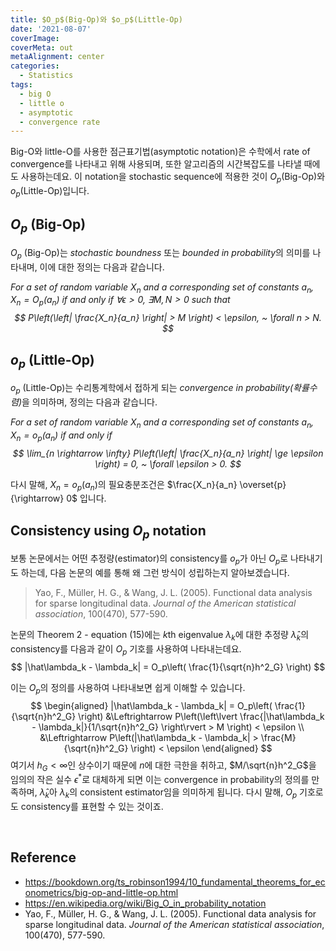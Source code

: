 ```yaml
---
title: $O_p$(Big-Op)와 $o_p$(Little-Op)
date: '2021-08-07'
coverImage: 
coverMeta: out
metaAlignment: center
categories:
  - Statistics
tags:
  - big O
  - little o
  - asymptotic
  - convergence rate
---
```


Big-O와 little-O를 사용한 점근표기법(asymptotic notation)은 수학에서 rate of convergence를 나타내고 위해 사용되며, 또한 알고리즘의 시간복잡도를 나타낼 때에도 사용하는데요.
이 notation을 stochastic sequence에 적용한 것이 $O_p$(Big-Op)와 $o_p$(Little-Op)입니다.


## $O_p$ (Big-Op)
$O_p$ (Big-Op)는 *stochastic boundness* 또는 *bounded in probability*의 의미를 나타내며, 이에 대한 정의는 다음과 같습니다.

::: {.definition name="$O_p$ (Big-Op)"}
*For a set of random variable $X_n$ and a corresponding set of constants $a_n$, $X_n = O_p(a_n)$ if and only if $\forall \epsilon > 0, ~ \exists M, N > 0$ such that 
$$
P\left(\left| \frac{X_n}{a_n} \right| > M \right) < \epsilon, ~ \forall n > N.
$$*
:::


## $o_p$ (Little-Op)
$o_p$ (Little-Op)는 수리통계학에서 접하게 되는 *convergence in probability(확률수렴)*을 의미하며, 정의는 다음과 같습니다.

::: {.definition name="$o_p$ (Little-Op)"}
*For a set of random variable $X_n$ and a corresponding set of constants $a_n$, $X_n = o_p(a_n)$ if and only if
$$
\lim_{n \rightarrow \infty} P\left(\left| \frac{X_n}{a_n} \right| \ge \epsilon \right) = 0, ~ \forall \epsilon > 0.
$$*
:::

다시 말해, $X_n = o_p(a_n)$의 필요충분조건은 $\frac{X_n}{a_n} \overset{p}{\rightarrow} 0$ 입니다.



## Consistency using $O_p$ notation
보통 논문에서는 어떤 추정량(estimator)의 consistency를 $o_p$가 아닌 $O_p$로 나타내기도 하는데, 다음 논문의 예를 통해 왜 그런 방식이 성립하는지 알아보겠습니다.

> Yao, F., Müller, H. G., & Wang, J. L. (2005). Functional data analysis for sparse longitudinal data. *Journal of the American statistical association*, 100(470), 577-590.

논문의 Theorem 2 - equation (15)에는 $k$th eigenvalue $\lambda_k$에 대한 추정량 $\hat\lambda_k$의 consistency를 다음과 같이 $O_p$ 기호를 사용하여 나타내는데요.
$$
|\hat\lambda_k - \lambda_k| = O_p\left( \frac{1}{\sqrt{n}h^2_G} \right)
$$

이는 $O_p$의 정의를 사용하여 나타내보면 쉽게 이해할 수 있습니다.
$$
\begin{aligned}
|\hat\lambda_k - \lambda_k| = O_p\left( \frac{1}{\sqrt{n}h^2_G} \right) &\Leftrightarrow P\left(\left\lvert \frac{|\hat\lambda_k - \lambda_k|}{1/\sqrt{n}h^2_G} \right\rvert > M \right) < \epsilon \\
&\Leftrightarrow P\left(|\hat\lambda_k - \lambda_k| > \frac{M}{\sqrt{n}h^2_G} \right) < \epsilon
\end{aligned}
$$
여기서 $h_G < \infty$인 상수이기 때문에 $n$에 대한 극한을 취하고, $M/\sqrt{n}h^2_G$을 임의의 작은 실수 $\epsilon^*$로 대체하게 되면 이는 convergence in probability의 정의를 만족하며, $\hat\lambda_k$아 $\lambda_k$의 consistent estimator임을 의미하게 됩니다.
다시 말해, $O_p$ 기호로도 consistency를 표현할 수 있는 것이죠.

<br>

## Reference
- <https://bookdown.org/ts_robinson1994/10_fundamental_theorems_for_econometrics/big-op-and-little-op.html>
- <https://en.wikipedia.org/wiki/Big_O_in_probability_notation>
- Yao, F., Müller, H. G., & Wang, J. L. (2005). Functional data analysis for sparse longitudinal data. *Journal of the American statistical association*, 100(470), 577-590.
